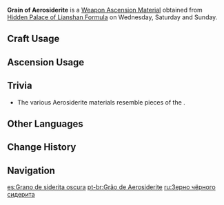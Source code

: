{{Item Infobox
|id           = 114021
|image        = Item Grain of Aerosiderite.png
|type         = Weapon Ascension Materials
|invCategory  = Character Development Items
|group        = Aerosiderite
|rarity       = 2
|description  = A black meteor once fell beyond Liyue's Sea of Clouds, said to have fallen to vanquish a monster. However, it was stained by powerful tainted blood, so this item no longer possesses the pure power of Rex Lapis.
|day1         = Wednesday
|day2         = Saturday
|day3         = Sunday
|source1      = Hidden Palace of Lianshan Formula
|source2      = Purchased from the [[Souvenir Shop]] in [[Liyue]]
|source3      = [[Parametric Transformer]]
}}
'''Grain of Aerosiderite''' is a [[Weapon Ascension Material]] obtained from [[Hidden Palace of Lianshan Formula]] on Wednesday, Saturday and Sunday.
==Craft Usage==
{{Craft Usage}}

==Ascension Usage==
{{Ascension Usage}}

==Trivia==
* The various Aerosiderite materials resemble pieces of the {{w|Burr puzzle}}.

==Other Languages==
{{Other Languages
|en      = Grain of Aerosiderite
|zhs     = 漆黑陨铁的一粒
|zhs_rm  = Qīhēi Yǔntiě de Yīlì
|zht     = 漆黑隕鐵的一粒
|zht_rm  = Qīhēi Yǔntiě de Yīlì
|zh_tl   = Grain of Black Meteoric Iron
|ja      = 漆黒の隕鉄の一粒
|ja_rm   = Shikkoku no Intetsu no Hitotsubu
|ja_tl   = Grain of Jet Black Meteoric Iron
|ko      = 흑운철 한 알
|ko_rm   = Heuk'uncheol Han Al
|ko_tl   = One Bead of Black Meteoric Iron
|es      = Grano de siderita oscura
|es_tl   = Grain of Dark Siderite
|fr      = Grain d'aérosidérite noire
|fr_tl   = Grain of Black Aerosiderite
|ru      = Зерно чёрного сидерита
|ru_tl   = 
|th      = Grain of Aerosiderite
|vi      = Hạt Thiên Thạch Đen
|vi_tl   = 
|de      = Körnchen pechschwarzer Aerosiderit
|de_tl   = Grain of Pitch-Black Aerosiderite
|id      = Grain of Aerosiderite
|pt      = Grão de Aerosiderite
|pt_tl   = 
}}

==Change History==
{{Change History|1.0}}

==Navigation==
{{Development Item Navbox|Weapon Materials}}

[[es:Grano de siderita oscura]]
[[pt-br:Grão de Aerosiderite]]
[[ru:Зерно чёрного сидерита]]